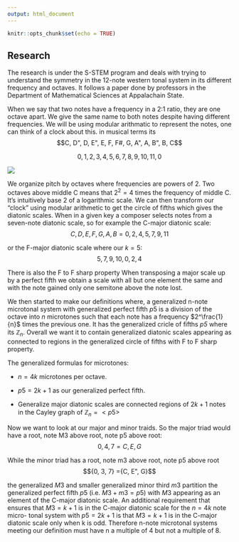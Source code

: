 ```yaml
---
output: html_document
---
```


```r
knitr::opts_chunk$set(echo = TRUE)
```

## Research

The research is under the S-STEM program and deals with trying to understand the symmetry in the 12-note western tonal system in its different frequency and octaves. It follows a paper done by professors in the Department of Mathematical Sciences at Appalachain State.

When we say that two notes have a frequency in a 2:1 ratio, they are one octave apart. We give the same name to both notes despite having different frequencies. We will be using modular arithmatic to represent the notes, one can think of a clock about this. in musical terms its $$C, D", D, E", E, F, F#, G, A", A, B", B, C$$

$$0, 1, 2, 3, 4, 5, 6, 7, 8, 9, 10, 11, 0$$

![](Microtonal.png)

We organize pitch by octaves where frequencies are powers of 2. Two octaves above middle C means that $2^2 = 4$ times the frequency of middle C. It's intuitively base 2 of a logarithmic scale. We can then transform our "clock" using modular arithmetic to get the circle of fifths which gives the diatonic scales. When in a given key a composer selects notes from a seven-note diatonic scale, so for example the C-major diatonic scale: $${C, D, E, F, G, A, B} = {0, 2, 4, 5, 7, 9, 11}$$

or the F-major diatonic scale where our $k = 5$: $${5, 7, 9, 10, 0, 2, 4}$$

There is also the F to F sharp property When transposing a major scale up by a
perfect fifth we obtain a scale with all but one element the
same and with the note gained only one semitone above the note lost.

We then started to make our definitions where, a generalized n-note microtonal system with generalized perfect fifth *p*5 is a division of the octave into *n* microtones such that each note has a frequency $2^\frac{1}{n}$ times the previous one. It has the generalized cricle of fifths *p5* where its $\mathbb{Z}_n$. Overall we want it to contain generalized diatonic scales appearing as connected to regions in the generalized circle of fifths with F to F sharp property.

The generalized formulas for microtones:

* $n = 4k$ microtones per octave.

* $p5 = 2k + 1$ as our generalized perfect fifth.

* Generalize major diatonic scales are connected regions of $2k + 1$ notes in the Cayley graph of $\mathbb{Z}_n = <p5>$

Now we want to look at our major and minor traids. So the major triad would have a root, note M3 above root, note p5 above root: $${0, 4, 7} = {C, E, G}$$ 

While the minor triad has a root, note m3 above root, note p5 above root 
$${0, 3, 7} ={C, E", G}$$

the generalized $M3$ and smaller generalized minor third $m3$ partition the generalized perfect fifth $p5$ (i.e. $M3 + m3 = p5$) with $M3$ appearing as an element of the C-major diatonic scale. An additional requirement that ensures that $M3 = k + 1$ is in the C-major diatonic scale for the $n = 4k$ note micro-
tonal system with $p5 = 2k + 1$ is that $M3 = k + 1$ is in the C-major diatonic scale only when k is odd. Therefore n-note microtonal systems meeting our definition must have n a multiple of 4 but not a multiple of 8.



